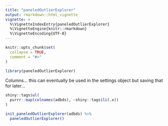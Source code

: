 ```yaml
---
title: "paneledOutlierExplorer"
output: rmarkdown::html_vignette
vignette: >
  %\VignetteIndexEntry{paneledOutlierExplorer}
  %\VignetteEngine{knitr::rmarkdown}
  %\VignetteEncoding{UTF-8}
---
```


```r
knitr::opts_chunk$set(
  collapse = TRUE,
  comment = "#>"
)
```

```r
library(paneledOutlierExplorer)
```

Columns... this can eventually be used in the settings object but saving that for later...

```r
shiny::tags$ul(
  purrr::map(colnames(adbds), ~shiny::tags$li(.x))
)
```

```r
init_paneledOutlierExplorer(adbds) %>%
  paneledOutlierExplorer()
```

